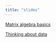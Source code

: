 ```yaml
---
title: "slides"
---
```


[Matrix algebra basics](/501sp24/docs/matrix24.html)

[Thinking about data](matrix24.html)
